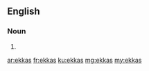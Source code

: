 ==English==

===Noun===
{{head|en|plural}}

# {{plural of|ekka|lang=en|nocat=1}}

[[ar:ekkas]]
[[fr:ekkas]]
[[ku:ekkas]]
[[mg:ekkas]]
[[my:ekkas]]
